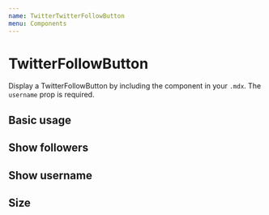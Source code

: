 ```yaml
---
name: TwitterTwitterFollowButton
menu: Components
---
```



# TwitterFollowButton

Display a TwitterFollowButton by including the component in your `.mdx`. The `username` prop is required.

<Props of={TwitterFollowButton} />

## Basic usage

<Playground>
  <TwitterFollowButton username="PaulieScanlon" />
</Playground>

## Show followers

<Playground>
  <TwitterFollowButton username="gatsbyjs" showFollowers={true} />
</Playground>

## Show username

<Playground>
  <TwitterFollowButton username="PaulieScanlon" showUsername={false} />
</Playground>

## Size

<Playground>
  <TwitterFollowButton username="PaulieScanlon" size="large" />
</Playground>
